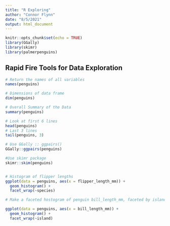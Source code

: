 ```yaml
---
title: "R Exploring"
author: "Connor Flynn"
date: "8/5/2021"
output: html_document
---
```


```r
knitr::opts_chunk$set(echo = TRUE)
library(GGally)
library(skimr)
library(palmerpenguins)
```
## Rapid Fire Tools for Data Exploration

```r
# Return the names of all variables
names(penguins)

# Dimensions of data frame
dim(penguins)

# Overall Summary of the Data
summary(penguins)

# Look at first 6 lines
head(penguins)
# Last 3 lines
tail(penguins, 3)

# Use GGally :: ggpairs()
GGally::ggpairs(penguins)


```



```r
#Use skimr package
skimr::skim(penguins)


# Histogram of flipper lengths
ggplot(data = penguins, aes(x = flipper_length_mm)) + 
  geom_histogram() +
  facet_wrap(~species)

```


```r
# Make a faceted hostogram of penguin bill_length_mm, faceted by island

ggplot(data = penguins, aes(x = bill_length_mm)) + 
  geom_histogram() +
  facet_wrap(~island)

```

